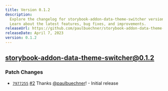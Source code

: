 ```yaml
---
title: Version 0.1.2
description:
  Explore the changelog for storybook-addon-data-theme-switcher version 0.1.2. 
  Learn about the latest features, bug fixes, and improvements.
releaseUrl: https://github.com/paulbuechner/storybook-addon-data-theme-switcher/releases/tag/v0.1.2
releaseDate: April 7, 2023
version: 0.1.2
---
```


## storybook-addon-data-theme-switcher@0.1.2

### Patch Changes

- [`7977255`](https://github.com/paulbuechner/storybook-addon-data-theme-switcher/commit/7977255ca7764883dead04f60a33ce871fdfc5fd)
  [#2](https://github.com/paulbuechner/storybook-addon-data-theme-switcher/pull/2) Thanks
  [@paulbuechner](https://github.com/paulbuechner)! - Initial release
